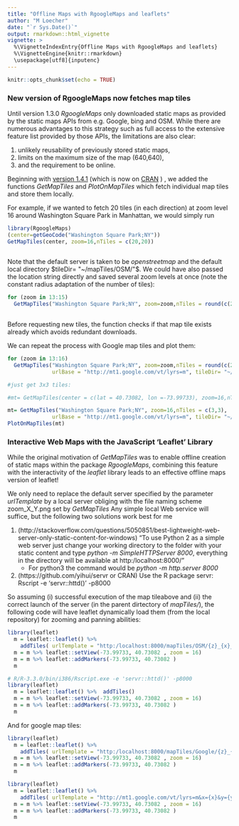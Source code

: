 ---
title: "Offline Maps with RgoogleMaps and leaflets"
author: "M Loecher"
date: "`r Sys.Date()`"
output: rmarkdown::html_vignette
vignette: >
  %\VignetteIndexEntry{Offline Maps with RgoogleMaps and leaflets}
  %\VignetteEngine{knitr::rmarkdown}
  \usepackage[utf8]{inputenc}
---

```{r setup, include=FALSE}
knitr::opts_chunk$set(echo = TRUE)
```

### New version of RgoogleMaps now fetches map tiles

Until version 1.3.0 *RgoogleMaps* only 
downloaded static maps as provided by the static maps APIs from e.g. Google, bing and OSM. While there are numerous advantages to this strategy such as full access to the extensive feature list provided by those APIs, the limitations are also clear:

1. unlikely reusability of previously stored static maps,
2. limits on the maximum size of the map (640,640),
3. and the requirement to be online.

Beginning with [version 1.4.1](http://rgooglemaps.r-forge.r-project.org/) (which is now on [CRAN](https://cran.r-project.org/web/packages/RgoogleMaps/index.html) )
, we added the functions *GetMapTiles* and *PlotOnMapTiles* which fetch individual map tiles and store them locally. 

For example, if we wanted to fetch 20 tiles (in each direction) at zoom level 16 around  Washington Square Park in Manhattan, we would simply run

```{r, eval = TRUE}
library(RgoogleMaps)
(center=getGeoCode("Washington Square Park;NY"))
GetMapTiles(center, zoom=16,nTiles = c(20,20))
  
```

Note that the default server is taken to be *openstreetmap* and the default local directory $tileDir= "~/mapTiles/OSM/"$.
We could have also passed the location string directly and saved several zoom levels at once (note the constant radius adaptation of the number of tiles):

```{r, eval = TRUE}
for (zoom in 13:15)
  GetMapTiles("Washington Square Park;NY", zoom=zoom,nTiles = round(c(20,20)/(17-zoom)))
  
```

Before requesting new tiles, the function checks if that map tile exists already which avoids redundant downloads.

We can repeat the process with Google map tiles and plot them:

```{r, eval = TRUE,fig.width=10,fig.height=10}
for (zoom in 13:16)
  GetMapTiles("Washington Square Park;NY", zoom=zoom,nTiles = round(c(20,20)/(17-zoom)),
              urlBase = "http://mt1.google.com/vt/lyrs=m", tileDir= "~/mapTiles/Google/")

#just get 3x3 tiles:

#mt= GetMapTiles(center = c(lat = 40.73082, lon =-73.99733), zoom=16,nTiles = c(3,3), urlBase = "http://mt1.google.com/vt/lyrs=m", tileDir= "~/mapTiles/Google/", returnTiles = TRUE)

mt= GetMapTiles("Washington Square Park;NY", zoom=16,nTiles = c(3,3),
              urlBase = "http://mt1.google.com/vt/lyrs=m", tileDir= "~/mapTiles/Google/", returnTiles = TRUE)
PlotOnMapTiles(mt)
```

### Interactive Web Maps with the JavaScript 'Leaflet' Library 

While the original motivation of *GetMapTiles* was to enable offline creation of static maps within the package *RgoogleMaps*, combining this feature with the interactivity of the *leaflet* library leads to an effective offline maps version of leaflet!

We only need to replace the default server specified by the parameter *urlTemplate* by a local server obliging with the file naming scheme zoom_X_Y.png set by *GetMapTiles*
Any simple local Web service will suffice, but the following two solutions work best for me 

1. (http://stackoverflow.com/questions/5050851/best-lightweight-web-server-only-static-content-for-windows) "To use Python 2 as a simple web server just change your working directory to the folder with your static content and type 
 *python -m SimpleHTTPServer 8000*, everything in the directory
 will be available at http:/localhost:8000/"
   * For python3 the command would be *python -m http.server 8000*
 
2. (https://github.com/yihui/servr or CRAN) Use the R package servr: Rscript -e 'servr::httd()' -p8000

So assuming (i) successful execution of the map tileabove and (ii) the correct launch of the server (in the parent dirtectory of *mapTiles/*), the following code will have leaflet dynamically load them (from the local repository) for zooming and panning abilities: 

```{r, eval=FALSE }
library(leaflet)
  m = leaflet::leaflet() %>% 
    addTiles( urlTemplate = "http:/localhost:8000/mapTiles/OSM/{z}_{x}_{y}.png")
  m = m %>% leaflet::setView(-73.99733, 40.73082 , zoom = 16)
  m = m %>% leaflet::addMarkers(-73.99733, 40.73082 )
  m
```

```{r, echo=FALSE ,fig.width=8,fig.height=8}
# R/R-3.3.0/bin/i386/Rscript.exe -e 'servr::httd()' -p8000
library(leaflet)
  m = leaflet::leaflet() %>%  addTiles()
  m = m %>% leaflet::setView(-73.99733, 40.73082 , zoom = 16)
  m = m %>% leaflet::addMarkers(-73.99733, 40.73082 )
  m
```

And for google map tiles:

```{r, eval=FALSE }
library(leaflet)
  m = leaflet::leaflet() %>% 
    addTiles( urlTemplate = "http:/localhost:8000/mapTiles/Google/{z}_{x}_{y}.png")
  m = m %>% leaflet::setView(-73.99733, 40.73082 , zoom = 16)
  m = m %>% leaflet::addMarkers(-73.99733, 40.73082 )
  m
```

```{r, echo=FALSE,fig.width=8,fig.height=8 }
library(leaflet)
  m = leaflet::leaflet() %>% 
    addTiles( urlTemplate = "http://mt1.google.com/vt/lyrs=m&x={x}&y={y}&z={z}")
  m = m %>% leaflet::setView(-73.99733, 40.73082 , zoom = 16)
  m = m %>% leaflet::addMarkers(-73.99733, 40.73082 )
  m
```